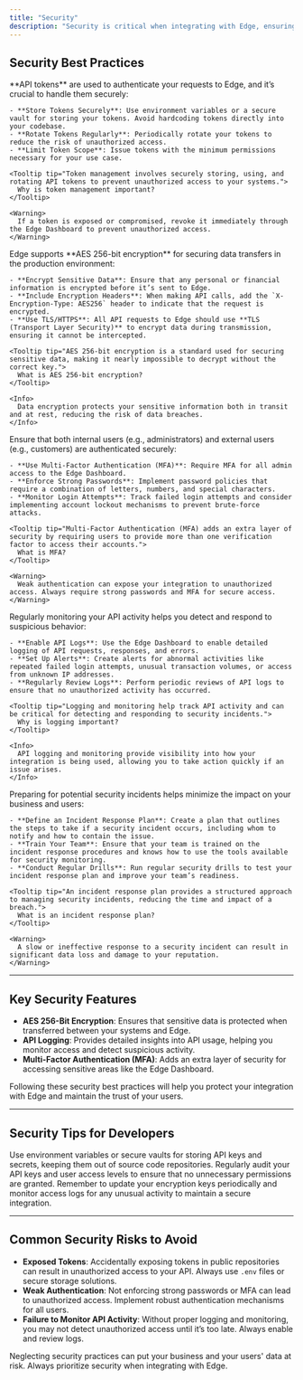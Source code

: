 ```yaml
---
title: "Security"
description: "Security is critical when integrating with Edge, ensuring that your data and the data of your users are protected at every step. Follow these security guidelines and best practices to safeguard your integration and maintain a secure connection with Edge."
---
```


## Security Best Practices

<Steps>

  <Step title="1. Secure Token Management">
    **API tokens** are used to authenticate your requests to Edge, and it’s crucial to handle them securely:

    - **Store Tokens Securely**: Use environment variables or a secure vault for storing your tokens. Avoid hardcoding tokens directly into your codebase.
    - **Rotate Tokens Regularly**: Periodically rotate your tokens to reduce the risk of unauthorized access.
    - **Limit Token Scope**: Issue tokens with the minimum permissions necessary for your use case.

    <Tooltip tip="Token management involves securely storing, using, and rotating API tokens to prevent unauthorized access to your systems.">
      Why is token management important?
    </Tooltip>

    <Warning>
      If a token is exposed or compromised, revoke it immediately through the Edge Dashboard to prevent unauthorized access.
    </Warning>
  </Step>

  <Step title="2. Use Data Encryption">
    Edge supports **AES 256-bit encryption** for securing data transfers in the production environment:

    - **Encrypt Sensitive Data**: Ensure that any personal or financial information is encrypted before it’s sent to Edge.
    - **Include Encryption Headers**: When making API calls, add the `X-Encryption-Type: AES256` header to indicate that the request is encrypted.
    - **Use TLS/HTTPS**: All API requests to Edge should use **TLS (Transport Layer Security)** to encrypt data during transmission, ensuring it cannot be intercepted.

    <Tooltip tip="AES 256-bit encryption is a standard used for securing sensitive data, making it nearly impossible to decrypt without the correct key.">
      What is AES 256-bit encryption?
    </Tooltip>

    <Info>
      Data encryption protects your sensitive information both in transit and at rest, reducing the risk of data breaches.
    </Info>
  </Step>

  <Step title="3. Implement Strong User Authentication">
    Ensure that both internal users (e.g., administrators) and external users (e.g., customers) are authenticated securely:

    - **Use Multi-Factor Authentication (MFA)**: Require MFA for all admin access to the Edge Dashboard.
    - **Enforce Strong Passwords**: Implement password policies that require a combination of letters, numbers, and special characters.
    - **Monitor Login Attempts**: Track failed login attempts and consider implementing account lockout mechanisms to prevent brute-force attacks.

    <Tooltip tip="Multi-Factor Authentication (MFA) adds an extra layer of security by requiring users to provide more than one verification factor to access their accounts.">
      What is MFA?
    </Tooltip>

    <Warning>
      Weak authentication can expose your integration to unauthorized access. Always require strong passwords and MFA for secure access.
    </Warning>
  </Step>

  <Step title="4. Monitor and Log API Activity">
    Regularly monitoring your API activity helps you detect and respond to suspicious behavior:

    - **Enable API Logs**: Use the Edge Dashboard to enable detailed logging of API requests, responses, and errors.
    - **Set Up Alerts**: Create alerts for abnormal activities like repeated failed login attempts, unusual transaction volumes, or access from unknown IP addresses.
    - **Regularly Review Logs**: Perform periodic reviews of API logs to ensure that no unauthorized activity has occurred.

    <Tooltip tip="Logging and monitoring help track API activity and can be critical for detecting and responding to security incidents.">
      Why is logging important?
    </Tooltip>

    <Info>
      API logging and monitoring provide visibility into how your integration is being used, allowing you to take action quickly if an issue arises.
    </Info>
  </Step>

  <Step title="5. Implement Incident Response Procedures">
    Preparing for potential security incidents helps minimize the impact on your business and users:

    - **Define an Incident Response Plan**: Create a plan that outlines the steps to take if a security incident occurs, including whom to notify and how to contain the issue.
    - **Train Your Team**: Ensure that your team is trained on the incident response procedures and knows how to use the tools available for security monitoring.
    - **Conduct Regular Drills**: Run regular security drills to test your incident response plan and improve your team’s readiness.

    <Tooltip tip="An incident response plan provides a structured approach to managing security incidents, reducing the time and impact of a breach.">
      What is an incident response plan?
    </Tooltip>

    <Warning>
      A slow or ineffective response to a security incident can result in significant data loss and damage to your reputation.
    </Warning>
  </Step>

</Steps>

---

## Key Security Features

- **AES 256-Bit Encryption**: Ensures that sensitive data is protected when transferred between your systems and Edge.
- **API Logging**: Provides detailed insights into API usage, helping you monitor access and detect suspicious activity.
- **Multi-Factor Authentication (MFA)**: Adds an extra layer of security for accessing sensitive areas like the Edge Dashboard.

<Check>
Following these security best practices will help you protect your integration with Edge and maintain the trust of your users.
</Check>

---

## Security Tips for Developers

<Tip>
  Use environment variables or secure vaults for storing API keys and secrets, keeping them out of source code repositories.
</Tip>

<Tip>
  Regularly audit your API keys and user access levels to ensure that no unnecessary permissions are granted.
</Tip>

<Info>
  Remember to update your encryption keys periodically and monitor access logs for any unusual activity to maintain a secure integration.
</Info>

---

## Common Security Risks to Avoid

- **Exposed Tokens**: Accidentally exposing tokens in public repositories can result in unauthorized access to your API. Always use `.env` files or secure storage solutions.
- **Weak Authentication**: Not enforcing strong passwords or MFA can lead to unauthorized access. Implement robust authentication mechanisms for all users.
- **Failure to Monitor API Activity**: Without proper logging and monitoring, you may not detect unauthorized access until it’s too late. Always enable and review logs.

<Warning>
Neglecting security practices can put your business and your users' data at risk. Always prioritize security when integrating with Edge.
</Warning>
